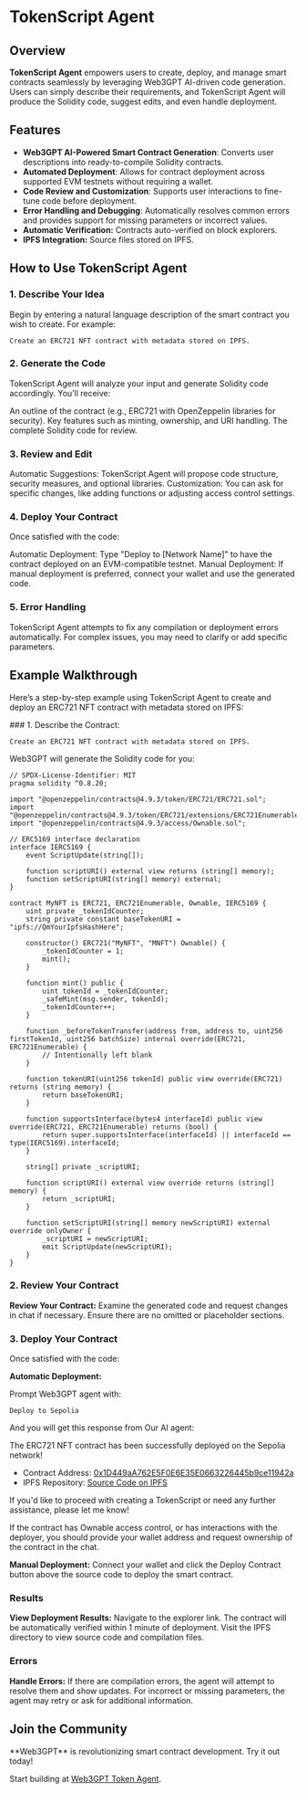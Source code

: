 
# TokenScript Agent

## Overview

**TokenScript Agent** empowers users to create, deploy, and manage smart contracts seamlessly by leveraging Web3GPT AI-driven code generation. Users can simply describe their requirements, and TokenScript Agent will produce the Solidity code, suggest edits, and even handle deployment.

## Features

- **Web3GPT AI-Powered Smart Contract Generation**: Converts user descriptions into ready-to-compile Solidity contracts.
- **Automated Deployment**: Allows for contract deployment across supported EVM testnets without requiring a wallet.
- **Code Review and Customization**: Supports user interactions to fine-tune code before deployment.
- **Error Handling and Debugging**: Automatically resolves common errors and provides support for missing parameters or incorrect values.
- **Automatic Verification:** Contracts auto-verified on block explorers.
- **IPFS Integration:** Source files stored on IPFS.

## How to Use TokenScript Agent

<Steps>

### 1. Describe Your Idea

Begin by entering a natural language description of the smart contract you wish to create. For example:

```plaintext
Create an ERC721 NFT contract with metadata stored on IPFS.
```

### 2. Generate the Code
TokenScript Agent will analyze your input and generate Solidity code accordingly. You’ll receive:

An outline of the contract (e.g., ERC721 with OpenZeppelin libraries for security).
Key features such as minting, ownership, and URI handling.
The complete Solidity code for review.

### 3. Review and Edit
Automatic Suggestions: TokenScript Agent will propose code structure, security measures, and optional libraries.
Customization: You can ask for specific changes, like adding functions or adjusting access control settings.

### 4. Deploy Your Contract
Once satisfied with the code:

Automatic Deployment: Type "Deploy to [Network Name]" to have the contract deployed on an EVM-compatible testnet.
Manual Deployment: If manual deployment is preferred, connect your wallet and use the generated code.

### 5. Error Handling
TokenScript Agent attempts to fix any compilation or deployment errors automatically. For complex issues, you may need to clarify or add specific parameters.
</Steps>

## Example Walkthrough
Here’s a step-by-step example using TokenScript Agent to create and deploy an ERC721 NFT contract with metadata stored on IPFS:

<Steps> 
### 1. Describe the Contract:

```plaintext
Create an ERC721 NFT contract with metadata stored on IPFS.
```

Web3GPT will generate the Solidity code for you:

```solidity
// SPDX-License-Identifier: MIT
pragma solidity ^0.8.20;

import "@openzeppelin/contracts@4.9.3/token/ERC721/ERC721.sol";
import "@openzeppelin/contracts@4.9.3/token/ERC721/extensions/ERC721Enumerable.sol";
import "@openzeppelin/contracts@4.9.3/access/Ownable.sol";

// ERC5169 interface declaration
interface IERC5169 {
    event ScriptUpdate(string[]);

    function scriptURI() external view returns (string[] memory);
    function setScriptURI(string[] memory) external;
}

contract MyNFT is ERC721, ERC721Enumerable, Ownable, IERC5169 {
    uint private _tokenIdCounter;
    string private constant baseTokenURI = "ipfs://QmYourIpfsHashHere";

    constructor() ERC721("MyNFT", "MNFT") Ownable() {
        _tokenIdCounter = 1;
        mint();
    }

    function mint() public {
        uint tokenId = _tokenIdCounter;
        _safeMint(msg.sender, tokenId);
        _tokenIdCounter++;
    }

    function _beforeTokenTransfer(address from, address to, uint256 firstTokenId, uint256 batchSize) internal override(ERC721, ERC721Enumerable) {
        // Intentionally left blank
    }

    function tokenURI(uint256 tokenId) public view override(ERC721) returns (string memory) {
        return baseTokenURI;
    }

    function supportsInterface(bytes4 interfaceId) public view override(ERC721, ERC721Enumerable) returns (bool) {
        return super.supportsInterface(interfaceId) || interfaceId == type(IERC5169).interfaceId;
    }

    string[] private _scriptURI;

    function scriptURI() external view override returns (string[] memory) {
        return _scriptURI;
    }

    function setScriptURI(string[] memory newScriptURI) external override onlyOwner {
        _scriptURI = newScriptURI;
        emit ScriptUpdate(newScriptURI);
    }
}
```
### 2. Review Your Contract

**Review Your Contract:** Examine the generated code and request changes in chat if necessary. Ensure there are no omitted or placeholder sections.

### 3. Deploy Your Contract
Once satisfied with the code:

**Automatic Deployment:**

Prompt Web3GPT agent with:

```plaintext
Deploy to Sepolia
```
And you will get this response from Our AI agent:


The ERC721 NFT contract has been successfully deployed on the Sepolia network!

- Contract Address: [0x1D449aA762E5F0E6E35E0663226445b9ce11942a](https://eth-sepolia.blockscout.com/address/0x1D449aA762E5F0E6E35E0663226445b9ce11942a)
- IPFS Repository: [Source Code on IPFS](https://web3gpt.mypinata.cloud/ipfs/bafybeihc2foi6whsohrj6bsqkw5hn67agakoupu5goozyqjkozh2gassoy)

If you'd like to proceed with creating a TokenScript or need any further assistance, please let me know!


<Callout type="warning" emoji="⚠️">
  If the contract has Ownable access control, or has interactions with the
  deployer, you should provide your wallet address and request ownership of the
  contract in the chat.
</Callout>

**Manual Deployment:** Connect your wallet and click the Deploy Contract button above the source code to deploy the smart contract.

### Results

**View Deployment Results:** Navigate to the explorer link. The contract will be automatically verified within 1 minute of deployment. Visit the IPFS directory to view source code and compilation files.

### Errors

**Handle Errors:** If there are compilation errors, the agent will attempt to resolve them and show updates. For incorrect or missing parameters, the agent may retry or ask for additional information.

</Steps>

## Join the Community

<Callout emoji="🚀">
  **Web3GPT** is revolutionizing smart contract development. Try it out today!
</Callout>

Start building at [Web3GPT Token Agent](https://w3gpt.ai/?a=asst_13kX3wWTUa7Gz9jvFOqnnA77).